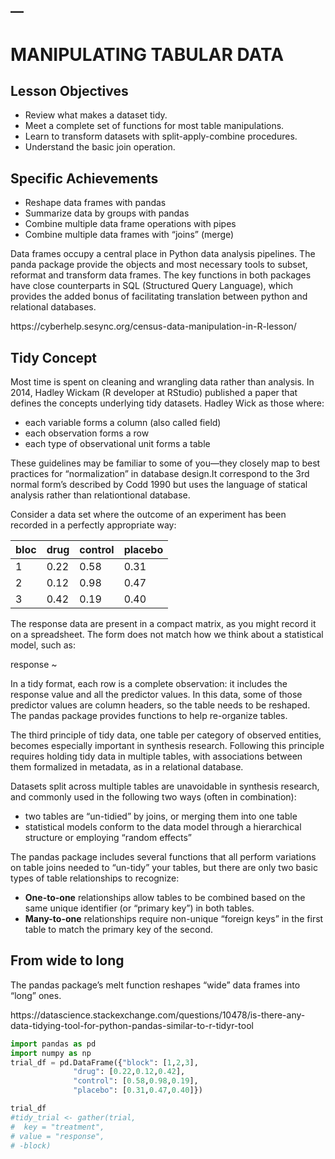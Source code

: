 ---
---

# MANIPULATING TABULAR DATA

## Lesson Objectives

* Review what makes a dataset tidy.
* Meet a complete set of functions for most table manipulations.
* Learn to transform datasets with split-apply-combine procedures.
* Understand the basic join operation.

## Specific Achievements

* Reshape data frames with pandas
* Summarize data by groups with pandas
* Combine multiple data frame operations with pipes
* Combine multiple data frames with “joins” (merge)

Data frames occupy a central place in Python data analysis pipelines. The panda package provide the objects and most necessary tools to subset, reformat and transform data frames. The key functions in both packages have close counterparts in SQL (Structured Query Language), which provides the added bonus of facilitating translation between python and relational databases.

https://cyberhelp.sesync.org/census-data-manipulation-in-R-lesson/


## Tidy Concept

Most time is spent on cleaning and wrangling data rather than analysis. In 2014, Hadley Wickam (R developer at RStudio) published a paper that defines the concepts underlying tidy datasets. Hadley Wick as those where:

- each variable forms a column (also called field)
- each observation forms a row
- each type of observational unit forms a table

These guidelines may be familiar to some of you—they closely map to best practices for “normalization” in database design.It correspond to the 3rd normal form's described by Codd 1990 but uses the language of statical analysis rather than relationtional database.

Consider a data set where the outcome of an experiment has been recorded in a perfectly appropriate way:

|bloc|drug|control|placebo|
|----|----|-------|-------|
|1|0.22|0.58|0.31|
|2|0.12|0.98|0.47|
|3|0.42|0.19|0.40|

The response data are present in a compact matrix, as you might record it on a spreadsheet. The form does not match how we think about a statistical model, such as:

response  ~ 

In a tidy format, each row is a complete observation: it includes the response value and all the predictor values. In this data, some of those predictor values are column headers, so the table needs to be reshaped. The pandas package provides functions to help re-organize tables.

The third principle of tidy data, one table per category of observed entities, becomes especially important in synthesis research. Following this principle requires holding tidy data in multiple tables, with associations between them formalized in metadata, as in a relational database.

Datasets split across multiple tables are unavoidable in synthesis research, and commonly used in the following two ways (often in combination):

- two tables are “un-tidied” by joins, or merging them into one table
- statistical models conform to the data model through a hierarchical structure or employing “random effects”

The pandas package includes several functions that all perform variations on table joins needed to “un-tidy” your tables, but there are only two basic types of table relationships to recognize:

- **One-to-one** relationships allow tables to be combined based on the same unique identifier (or “primary key”) in both tables.
- **Many-to-one** relationships require non-unique “foreign keys” in the first table to match the primary key of the second.

## From wide to long

The pandas package’s melt function reshapes “wide” data frames into “long” ones.

https://datascience.stackexchange.com/questions/10478/is-there-any-data-tidying-tool-for-python-pandas-similar-to-r-tidyr-tool

```python

import pandas as pd
import numpy as np
trial_df = pd.DataFrame({"block": [1,2,3],
              "drug": [0.22,0.12,0.42],
              "control": [0.58,0.98,0.19],
              "placebo": [0.31,0.47,0.40]})

trial_df
#tidy_trial <- gather(trial,
#  key = "treatment",
# value = "response",
# -block)


```